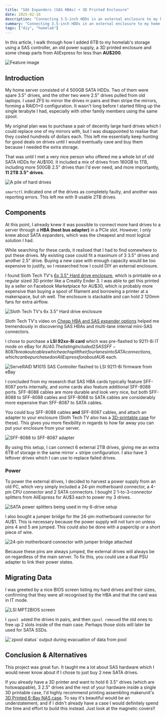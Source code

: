```yaml
---
title: "SAS Expanders (SAS HBAs) + 3D Printed Enclosure"
date: 2025-02-16
description: "Connecting 3.5-inch HDDs in an external enclosure to my home server with a HBA card"
summary: "Connecting 3.5-inch HDDs in an external enclosure to my home server with a HBA card"
tags: ["diy", "homelab"]
---
```


In this article, I walk through how I added 6TB to my homelab's storage using a SAS controller, an old power supply, a 3D printed enclosure and some cheap parts from AliExpress for less than **AU$200**.

![Feature image](feature.jpg)

## Introduction

My home server consisted of 4 500GB SATA HDDs. Two of them were spare 3.5" drives, and the other two were 2.5" drives pulled from old laptops. I used ZFS to mirror the drives in pairs and then stripe the mirrors, forming a RAID1+0 configuration. It wasn't long before I started filling up the single terabyte I had, especially with other family members using the same zpool.

My original plan was to purchase a pair of decently large hard drives which I could replace one of my mirrors with, but I was disappointed to realise that they costed hundreds of dollars each. This left me essentially keep hunting for good deals on drives until I would eventually cave and buy them because I needed the extra storage.

That was until I met a very nice person who offered me a whole lot of old SATA HDDs for AU$100. It included a mix of drives from 160GB to 1TB, including more 500GB 2.5" drives than I'd ever need, and more importantly, **11 2TB 3.5" drives**.

![A pile of hard drives](drives.jpg "om nom nom")

`smartctl` indicated one of the drives as completely faulty, and another was reporting errors. This left me with 9 usable 2TB drives.

## Components

At this point, I already knew it was possible to connect more hard drives to a server through a **HBA (host bus adapter)** in a PCIe slot. However, I only knew about SATA expanders, which was the cheapest and most logical solution I had.

While searching for these cards, it realised that I had to find somewhere to put these drives. My existing case could fit a maximum of 3 3.5" drives and another 2.5" drive. Buying a new case with enough capacity would be too expensive to justify, so I researched how I could DIY an external enclosure.

I found Sloth Tech TV's [6x 3.5" Hard drive enclosure](https://www.thingiverse.com/thing:4840108/comments), which is printable on a regular sized 3D printer like a Creality Ender 3. I was able to get this printed by a seller on Facebook Marketplace for AU$30, which is probably more expensive than buying a spool of filament and borrowing a printer at a makerspace, but oh well. The enclosure is stackable and can hold 2 120mm fans for extra airflow.

![](enclosure.jpg "Sloth Tech TV's 6x 3.5\" Hard drive enclosure")

Sloth Tech TV's video on [Cheap HBA and SAS expander options](https://www.youtube.com/watch?v=hBnuW8DfLNM) helped me tremendously in discovering SAS HBAs and multi-lane internal mini-SAS connectors.

<YouTube id="https://www.youtube.com/watch?v=hBnuW8DfLNM" />

I chose to purchase a **LSI 92xx-8i card** which was pre-flashed to 9211-8i IT mode on eBay for AU$40. The listing included 2 SAS SFF-8087 breakout cables which each split their four lanes into SATA connections, which can be purchased on AliExpress for about AU$6 each.

![](hba.jpg "ServeRAID M1015 SAS Controller flashed to LSI 9211-8i firmware from eBay")

I concluded from my research that SAS HBA cards typically feature SFF-8087 ports internally, and some cards also feature additional SFF-8088 ports. SFF-8088 cables are more durable and look very nice, but both SFF-8088 to SFF-8088 cables and SFF-8088 to SATA cables are considerably more expensive than SFF-8087 to SATA cables.

You could buy SFF-8088 cables **and** SFF-8087 cables, and attach an adapter to your enclosure (Sloth Tech TV also has a [3D-printable case](https://www.thingiverse.com/thing:4861870) for these). This gives you more flexibility in regards to how far away you can put your enclosure from your server.

![](8088-to-8087.jpg "SFF-8088 to SFF-8087 adapter")

By using this setup, I can connect 6 external 2TB drives, giving me an extra 6TB of storage in the same mirror + stripe configuration. I also have 3 leftover drives which I can use to replace failed drives.

### Power

To power the external drives, I decided to harvest a power supply from an old PC, which very simply included a 24-pin motherboard connector, a 4-pin CPU connector and 2 SATA connectors. I bought 2 1-to-3-connector splitters from AliExpress for AU$3 each to power my 3 drives.

![](setup.jpg "SATA power splitters being used in my 6-drive setup")

I also bought a jumper bridge for the 24-pin motherboard connector for AU$1. This is necessary because the power supply will not turn on unless pins 4 and 5 are jumped. This could also be done with a paperclip or a short piece of wire.

![](jumper.jpg "24-pin motherboard connector with jumper bridge attached")

Because these pins are always jumped, the external drives will always be on regardless of the main server. To fix this, you could use a dual PSU adapter to link their power states.

## Migrating Data

I was greeted by a nice BIOS screen listing my hard drives and their sizes, confirming that they were all recognised by the HBA and that the card was in IT mode.

![](bios.jpg "LSI MPT2BIOS screen")

I `zpool add`ed the drives in pairs, and then `zpool remove`d the old ones to free up 2 slots inside of the main case. Perhaps those slots will later be used for SATA SSDs.

![](zpool-status.jpg "`zpool status` output during evacuation of data from pool")

## Conclusion & Alternatives

This project was great fun. It taught me a lot about SAS hardware which I would never know about if I chose to just buy 2 new SATA drives.

If you already have a 3D printer and want to hold 6 3.5" drives (which are hotswappable), 3 2.5" drives and the rest of your hardware inside a single 3D printable case, I'd highly recommend printing assembling makerunit's [3D Printed 6-Bay NAS case](https://www.youtube.com/watch?v=Ce4ZY1JmNKg). To say it's beautiful would be an understatement, and if I didn't already have a case I would definitely spend the time and effort to build this instead. Just look at the magnetic covers!!
